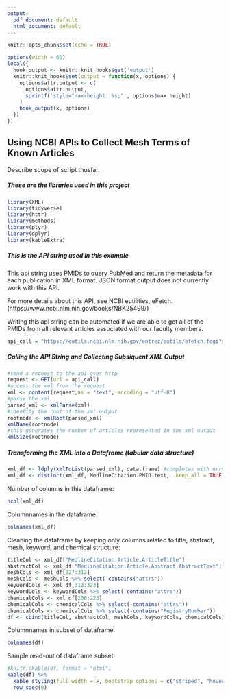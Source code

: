 ```yaml
---
output:
  pdf_document: default
  html_document: default
---
```


```r
knitr::opts_chunk$set(echo = TRUE)
```

```r
options(width = 60)
local({
  hook_output <- knitr::knit_hooks$get('output')
  knitr::knit_hooks$set(output = function(x, options) {
    options$attr.output <- c(
      options$attr.output,
      sprintf('style="max-height: %s;"', options$max.height)
    )
    hook_output(x, options)
  })
})
```

## Using NCBI APIs to Collect Mesh Terms of Known Articles

Describe scope of script thusfar.

##### These are the libraries used in this project
```r
library(XML)
library(tidyverse)
library(httr)
library(methods)
library(plyr)
library(dplyr)
library(kableExtra)
```

##### This is the API string used in this example

This api string uses PMIDs to query PubMed and return the metadata for each publication in XML format. JSON format output does not currently work with this API. 

For more details about this API, see NCBI eutilities, eFetch. (https://www.ncbi.nlm.nih.gov/books/NBK25499/) 

Writing this api string can be automated if we are able to get all of the PMIDs from all relevant
articles associated with our faculty members.

```r
api_call = "https://eutils.ncbi.nlm.nih.gov/entrez/eutils/efetch.fcgi?db=pubmed&id=25362052,23685480,25342659,23031829,23921886&rettype=xml"
```

##### Calling the API String and Collecting Subsiquent XML Output

```r
#send a request to the api over http
request <- GET(url = api_call)
#access the xml from the request
xml <- content(request,as = "text", encoding = "utf-8")
#parse the xml
parsed_xml <- xmlParse(xml)
#identify the root of the xml output
rootnode <- xmlRoot(parsed_xml)
xmlName(rootnode)
#this generates the number of articles represented in the xml output
xmlSize(rootnode)
```


##### Transforming the XML into a Dataframe (tabular data structure)

```r
xml_df <- ldply(xmlToList(parsed_xml), data.frame) #completes with errors: "row names were found from a short variable and have been discarded"
xml_df <- distinct(xml_df, MedlineCitation.PMID.text, .keep_all = TRUE)
```

Number of columns in this dataframe:
```r
ncol(xml_df)
```

Columnnames in the dataframe:
```r
colnames(xml_df)
```

Cleaning the dataframe by keeping only columns related to title, abstract, mesh, keyword, and chemical structure:
```r
titleCol <- xml_df["MedlineCitation.Article.ArticleTitle"]
abstractCol <- xml_df["MedlineCitation.Article.Abstract.AbstractText"]
meshCols <- xml_df[227:312]
meshCols <- meshCols %>% select(-contains("attrs"))
keywordCols <- xml_df[313:323]
keywordCols <- keywordCols %>% select(-contains("attrs"))
chemicalCols <- xml_df[206:225]
chemicalCols <- chemicalCols %>% select(-contains("attrs"))
chemicalCols <- chemicalCols %>% select(-contains("RegistryNumber"))
df <- cbind(titleCol, abstractCol, meshCols, keywordCols, chemicalCols)
```

Columnnames in subset of dataframe:
```r
colnames(df)
```

Sample read-out of dataframe subset:
```r
#knitr::kable(df, format = "html")
kable(df) %>%
  kable_styling(full_width = F, bootstrap_options = c("striped", "hover", "condensed"), font_size = 8) %>%
  row_spec(0)
```